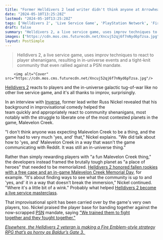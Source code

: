 ```yaml
---
title: "Former Helldivers 2 lead writer didn't think anyone at Arrowhead 'was expecting Malevelon Creek to be a thing' before it turned into the Galactic War's deadliest battleground"
date: "2024-05-10T13:25:28Z"
lastmod: "2024-05-10T13:25:28Z"
tags: ['Helldivers 2', 'Live Service Game', 'PlayStation Network', 'Fire Emblem']
draft: false
summary: "Helldivers 2, a live service game, uses improv techniques to react to player shenanigans, resulting in in-universe events and a tight-knit community that even rallied against a PSN mandate."
images: ["https://cdn.mos.cms.futurecdn.net/Xncuj52qj6f7nNyd6pTzsa.jpg"]
layout: PostSimple
---
```

> Helldivers 2, a live service game, uses improv techniques to react to player shenanigans, resulting in in-universe events and a tight-knit community that even rallied against a PSN mandate.


        <img alt="Cover" src="https://cdn.mos.cms.futurecdn.net/Xncuj52qj6f7nNyd6pTzsa.jpg"/>
        
[Helldivers 2](https://www.gamesradar.com/helldivers-2-guide/) reacts to players and the in-universe galactic tug-of-war like no other live service game, and it's all thanks to improv, surprisingly. 

In an interview with [Inverse](https://www.inverse.com/gaming/helldivers-2-lead-writer-interview-russ-nickel), former lead writer Russ Nickel revealed that his background in improvisational comedy helped the team quickly and appropriately react to community shenanigans, most notably with the struggle to liberate one of the most contested planets in the game, Malevelon Creek.

"I don't think anyone was expecting Malevelon Creek to be a thing, and the game had to very much 'yes, and' that," Nickel explains. "We did talk about how to 'yes, and' Malevelon Creek in a way that wasn't the game communicating with Reddit. It was still an in-universe thing."

Rather than simply rewarding players with "a fun Malevelon Creek thing," the developers instead framed the brutally tough planet as "a place of heroes" that needed to be memorialized. [Helldivers 2 honored fallen rookies with a free cape and an in-game Malevelon Creek Memorial Day](https://www.gamesradar.com/helldivers-2-honors-fallen-soldiers-with-a-free-cape-as-part-of-malevelon-creek-memorial-day-including-a-presidential-directive-from-super-earths-leader/), for example. "It's about finding ways to see what the community is up to and 'yes, and' it in a way that doesn't break the immersion," Nickel continued. "Where it's a little bit of a wink." Probably what helped [Helldivers 2 become a live service masterclass](https://www.gamesradar.com/helldivers-2-has-been-a-masterclass-in-making-live-service-games-fun-from-handling-balance-patches-to-surprising-players-with-unannounced-updates/). 

That improvisational spirit has been carried over by the game's very own players, too. Nickel praised the player base for banding together against the now-scrapped [PSN](https://www.gamesradar.com/tag/playstation-network/) mandate, saying ["We trained them to fight together and they fought together."](https://www.gamesradar.com/games/third-person-shooter/former-helldivers-2-lead-writer-praises-the-shooters-community-for-uniting-against-the-psn-mandate-we-trained-them-to-fight-together-and-then-they-fought-together/)

[<em>Elsewhere, the Helldivers 2 veteran is making a Fire Emblem-style strategy RPG that’s as horny as Baldur’s Gate 3. </em>](https://www.gamesradar.com/games/helldivers-2-veterans-are-making-a-fire-emblem-style-strategy-rpg-complete-with-horny-romance-thanks-to-baldurs-gate-3-and-hades-2/)
        